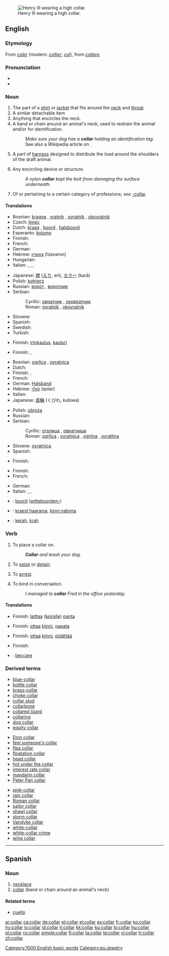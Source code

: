 {{wikipedia}}
[[Image:Henri III Versailles.jpg|thumb|right|Henry III wearing a high collar.]]
==English==

===Etymology===
From {{etyl|fro}} ''[[coler]]'' (modern: ''[[collier]]'', ''[[col]]''), from {{etyl|la}} ''[[collare]]''.

===Pronunciation===
* {{audio|en-us-collar.ogg|Audio (US)}}
* {{rhymes|ɒlə(r)}}

===Noun===
{{en-noun}}

# The part of a [[shirt]] or [[jacket]] that fits around the [[neck]] and [[throat]].
# A similar detachable item
# Anything that encircles the neck.
# A band or chain around an animal's neck, used to restrain the animal and/or for identification.
#: ''Make sure your dog has a '''collar''' holding an identification tag.''
#: See also a Wikipedia article on {{w|horse collar}}.
# A part of [[harness]] designed to distribute the load around the shoulders of the draft animal.
# {{context|technology}} Any encircling device or structure.
#: ''A nylon '''collar''' kept the bolt from damaging the surface underneath.''
# {{context|in compounds}} Of or pertaining to a certain category of professions; ''see'' [[-collar]].

====Translations====
{{trans-top|part of clothing around throat}}
* Bosnian: [[kragna]] {{f}}, [[vratnik]] {{m}}, [[ovratnik]] {{m}}, [[okovratnik]] {{m}}
* Czech: [[límec]] {{m}}
* Dutch: [[kraag]] {{m}}, [[boord]] {{m}}, [[halsboord]] {{m}}
* Esperanto: [[kolumo]]
* Finnish: {{t-|fi|kaulus}}
* French: {{t+|fr|col|m}}
* German: {{t+|de|Kragen|m}}
* Hebrew: [[צווארון]] (tzavaron) {{m}}
* Hungarian: {{t-|hu|gallér}}
* Italian: {{t-|it|bavero|m}}, {{t-|it|bavera|f}}, {{t+|it|collo|m}}, {{t+|it|colletto|m}}
{{trans-mid}}
* Japanese: [[襟]] ([[えり]], eri), [[カラー]] (karā)
* Polish: [[kołnierz]] {{m}}
* Russian: [[ворот]] {{m}}, [[воротник]] {{m}}
* Serbian:
*: Cyrillic: [[овратник]] {{m}}, [[оковратник]] {{m}}
*: Roman: [[ovratnik]] {{m}}, [[okovratnik]] {{m}}
* Slovene: {{t+|sl|ovratnik|m}}
* Spanish: {{t+|es|cuello|m}}
* Swedish: {{t+|sv|krage}}
* Turkish: {{t+|tr|yaka}}
{{trans-bottom}}

{{trans-top|detachable collar}}
* Finnish: [[irtokaulus]], [[kauluri]]
{{trans-mid}}
{{trans-bottom}}

{{trans-top|anything around the neck}}
* Finnish: {{t-|fi|kaulus}}, {{t-|fi|panta}}
{{trans-mid}}
{{trans-bottom}}

{{trans-top|device for restraining animal}}
* Bosnian: [[ogrlica]] {{f}}, [[ovratnica]] {{f}}
* Dutch: {{t+|nl|riem|m}}
* Finnish: {{t-|fi|panta}}, {{t+|fi|kaulapanta}}
* French: {{t+|fr|collier|m}}
* German: [[Halsband]] {{n}}
* Hebrew: [[קולר]] (qolar) {{m}}
* Italian: {{t+|it|collare|m}}
* Japanese: [[首輪]] (くびわ, kubiwa)
{{trans-mid}}
* Polish: [[obroża]] {{f}}
* Russian: {{t+|ru|ошейник|m|sc=Cyrl}}
* Serbian:
*: Cyrillic: [[огрлица]] {{f}}, [[овратница]] {{f}}
*: Roman: [[ogrlica]] {{f}}, [[ovratnica]] {{f}}, [[ogrlina]] {{f}}, [[ovratlina]] {{f}}
* Slovene: [[ovratnica]] {{f}}
* Spanish: {{t+|es|collar|m}}
{{trans-bottom}}

{{trans-top|part of harness}}
* Finnish: {{t+|fi|länget}}
{{trans-mid}}
{{trans-bottom}}

{{trans-top|any encircling device or structure}}
* Finnish: {{t-|fi|kaulus}}
* French: {{t+|fr|collier|m}}
{{trans-mid}}
* German: {{t-|es|Ring|m}}
* Italian: {{t+|it|collo|m}}, {{t+|it|anello|m}}, {{t-|it|fascetta|f}}
{{trans-bottom}}

<!--Remove this section once all of the translations below have been moved into the tables above.-->
{{checktrans-top}}
* {{ttbc|Dutch}}: [[boord]] ([[witteboorden-]])
* {{ttbc|Estonian}}: [[kraest haarama]], [[kinni nabima]]
* {{ttbc|Indonesian}}: [[kerah]], [[krah]]
{{trans-bottom}}

===Verb===
{{en-verb}}

# {{transitive}} To place a collar on.
#: '''''Collar''' and leash your dog.''
# To [[seize]] or [[detain]].
# {{law enforcement}} To [[arrest]].
# {{transitive}} To bind in conversation.
#: ''I managed to '''collar''' Fred in the office yesterday.''

====Translations====
{{trans-top|place a collar on}}
* Finnish: [[laittaa]] ([[koira|koiralle]]) [[panta]]
{{trans-mid}}
{{trans-bottom}}

{{trans-top|seize or detain}}
* Finnish: [[ottaa]] [[kiinni]], [[napata]]
{{trans-mid}}
{{trans-bottom}}

{{trans-top|arrest}}
* Finnish: [[ottaa]] [[kiinni]], [[pidättää]]
{{trans-mid}}
{{trans-bottom}}

{{trans-top|bind in conversation}}
* Finnish: {{t+|fi|tavoittaa}}
{{trans-mid}}
{{trans-bottom}}

{{checktrans-top}}
* {{ttbc|Italian}}: [[beccare]]
{{trans-bottom}}

===Derived terms===
{{top3}}
* [[blue-collar]]
* [[bottle collar]]
* [[brass-collar]]
* [[choke collar]]
* [[collar stud]]
* [[collarbone]]
* [[collared lizard]]
* [[collaring]]
* [[dog collar]]
* [[equity collar]]
{{mid3}}
* [[Eton collar]]
* [[feel someone's collar]]
* [[flea collar]]
* [[floatation collar]]
* [[head collar]]
* [[hot under the collar]]
* [[interest rate collar]]
* [[mandarin collar]]
* [[Peter Pan collar]]
{{mid3}}
* [[pink-collar]]
* [[rain collar]]
* [[Roman collar]]
* [[sailor collar]]
* [[shawl collar]]
* [[storm collar]]
* [[Vandyke collar]]
* [[white-collar]]
* [[white-collar crime]]
* [[wing collar]]
{{bottom}}

[[Category:1000 English basic words]]

----

==Spanish==

===Noun===
{{es-noun-m|pl=collares}}

# [[necklace]]
# [[#English|collar]] (band or chain around an animal's neck)

====Related terms====
* [[cuello]]

[[Category:es:Jewelry]]

[[ar:collar]]
[[ca:collar]]
[[de:collar]]
[[et:collar]]
[[el:collar]]
[[es:collar]]
[[fr:collar]]
[[ko:collar]]
[[hy:collar]]
[[io:collar]]
[[id:collar]]
[[it:collar]]
[[kk:collar]]
[[ku:collar]]
[[lo:collar]]
[[hu:collar]]
[[pl:collar]]
[[ru:collar]]
[[simple:collar]]
[[fi:collar]]
[[ta:collar]]
[[te:collar]]
[[vi:collar]]
[[tr:collar]]
[[zh:collar]]